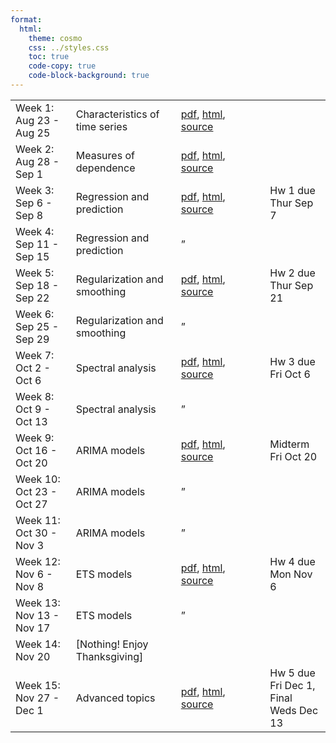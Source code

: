 ```yaml
---
format:
  html:
    theme: cosmo
    css: ../styles.css
    toc: true
    code-copy: true
    code-block-background: true
---
```




|    |       |      |    |
|----|-------|------|----|
| Week 1: Aug 23 - Aug 25 |	Characteristics of time series 	| [pdf](lectures/characteristics/characteristics.pdf), [html](lectures/characteristics/characteristics.html), [source](https://github.com/berkeley-stat153/fall-2023/tree/main/lectures/characteristics) | |	
| Week 2: Aug 28 - Sep 1  |	Measures of dependence 	| [pdf](lectures/dependence/dependence.pdf), [html](lectures/dependence/dependence.html), [source](https://github.com/berkeley-stat153/fall-2023/tree/main/lectures/dependence) 	| |
| Week 3: Sep 6 - Sep 8  |	Regression and prediction 	| [pdf](lectures/regression/regression.pdf), [html](lectures/regression/regression.html), [source](https://github.com/berkeley-stat153/fall-2023/tree/main/lectures/regression) |	Hw 1 due Thur Sep 7 |
| Week 4: Sep 11 - Sep 15 |	Regression and prediction 	| " | | 	
| Week 5: Sep 18 - Sep 22 |	Regularization and smoothing 	| [pdf](lectures/smoothing/smoothing.pdf), [html](lectures/smoothing/smoothing.html), [source](https://github.com/berkeley-stat153/fall-2023/tree/main/lectures/smoothing) |	Hw 2 due Thur Sep 21 |
| Week 6: Sep 25 - Sep 29 |	Regularization and smoothing 	| " | | 	
| Week 7: Oct 2 - Oct 6 |	Spectral analysis 	| [pdf](lectures/spectral/spectral.pdf), [html](lectures/spectral/spectral.html), [source](https://github.com/berkeley-stat153/fall-2023/tree/main/lectures/spectral) |	Hw 3 due Fri Oct 6 |
| Week 8: Oct 9 - Oct 13 |	Spectral analysis 	| " | | 	
| Week 9: Oct 16 - Oct 20 |	ARIMA models 	| [pdf](lectures/arima/arima.pdf), [html](lectures/arima/arima.html), [source](https://github.com/berkeley-stat153/fall-2023/tree/main/lectures/arima) |	Midterm Fri Oct 20 |
| Week 10: Oct 23 - Oct 27 |	ARIMA models 	| " | | 	
| Week 11: Oct 30 - Nov 3 |	ARIMA models 	| " | | 	
| Week 12: Nov 6 - Nov 8 |	ETS models 	| [pdf](lectures/ets/ets.pdf), [html](lectures/ets/ets.html), [source](https://github.com/berkeley-stat153/fall-2023/tree/main/lectures/ets) |	Hw 4 due Mon Nov 6 |
| Week 13: Nov 13 - Nov 17 |	ETS models 	| " | | 	
| Week 14: Nov 20  |	[Nothing! Enjoy Thanksgiving] 	| | |	
| Week 15: Nov 27 - Dec 1 | 	Advanced topics 	| [pdf](lectures/advanced/advanced.pdf), [html](lectures/advanced/advanced.html), [source](https://github.com/berkeley-stat153/fall-2023/tree/main/lectures/advanced) |	Hw 5 due Fri Dec 1, Final Weds Dec 13 |